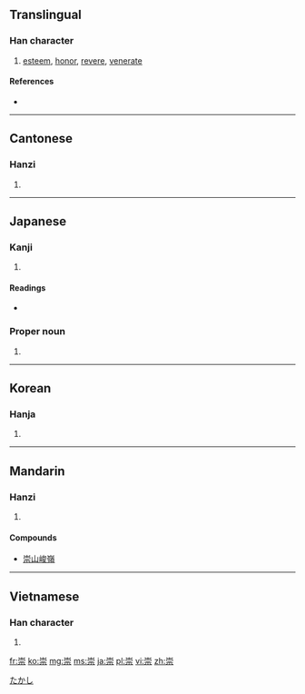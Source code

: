 ==Translingual==

===Han character===
{{Han char|rn=46|rad=山|as=08|sn=11|four=2290<sub>1</sub>|canj=山十一火 (UJMF)}}

# [[esteem]], [[honor]], [[revere]], [[venerate]]

====References====
* {{Han ref|kx=0313.010|dkj=08152|dj=0613.170|hdz=10782.140|uh=5D07|ud=23815|bh=B152|bd=45394}}

----

==Cantonese==

===Hanzi===
{{yue-hanzi|jyut=|y=sung4}}

# {{defn|lang=yue|sort=山08}}

----

==Japanese==

===Kanji===
{{ja-kanji|grade=c|rs=山08}}

# {{defn|lang=ja|sort=山08}}

====Readings====
* {{ja-readings|on=[[すう]] (sū), [[しゅう]] (shū)|kun=[[たかい]] (takai), [[あがめる]] (agameru), [[たっとぶ]] (tattobu)}}

===Proper noun===
{{ja-pos|k|proper|hira=たかし|rom=Takashi}}

# {{given name|male|lang=ja}}

[[Category:Japanese male given names|たかし]]

----

==Korean==

===Hanja===
{{ko-hanja|hangeul=숭|rv=sung|mr=sung}}

# {{defn|lang=ko|sort=山08}}

----

==Mandarin==

===Hanzi===
{{cmn-hanzi|pin=[[chóng]] ([[chong2]])|wg=ch'ung<sup>2</sup>}}

# {{defn|lang=cmn|sort=山08}}

====Compounds====
{{top2}}
* [[崇山峻嶺]]
{{mid2}}
{{bottom}}

----

==Vietnamese==

===Han character===
{{vi-hantu|[[sùng]], [[sồng]], [[sung]], [[xùng]]|rs=山08}}

# {{defn|lang=vi|sort=山08}}

[[fr:崇]]
[[ko:崇]]
[[mg:崇]]
[[ms:崇]]
[[ja:崇]]
[[pl:崇]]
[[vi:崇]]
[[zh:崇]]